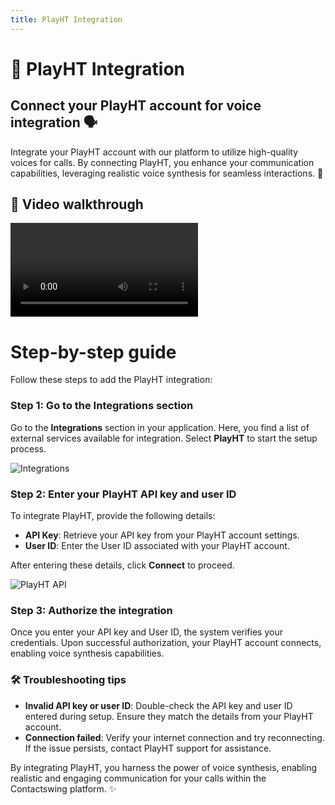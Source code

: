 ```yaml
---
title: PlayHT Integration
---
```


# 🔗 PlayHT Integration

## Connect your PlayHT account for voice integration 🗣️

Integrate your PlayHT account with our platform to utilize high-quality voices for calls. By connecting PlayHT, you enhance your communication capabilities, leveraging realistic voice synthesis for seamless interactions. 🚀

## 🎥 Video walkthrough

<div class="card-video">
  <video src="https://storage.googleapis.com/helpsessionvideos/Contactswing/Videos/PI.mp4" autoplay playsinline controls title="PlayHT Integration"></video>
</div>

# Step-by-step guide

Follow these steps to add the PlayHT integration:

### Step 1: Go to the Integrations section
Go to the **Integrations** section in your application. Here, you find a list of external services available for integration. Select **PlayHT** to start the setup process.

<img src="https://storage.googleapis.com/helpsessionvideos/Contactswing/images/04.jpg" alt="Integrations" />

### Step 2: Enter your PlayHT API key and user ID
To integrate PlayHT, provide the following details:
- **API Key**: Retrieve your API key from your PlayHT account settings.
- **User ID**: Enter the User ID associated with your PlayHT account.

After entering these details, click **Connect** to proceed.

<img src="https://storage.googleapis.com/helpsessionvideos/Contactswing/images/playht.jpg" alt="PlayHT API" />

### Step 3: Authorize the integration
Once you enter your API key and User ID, the system verifies your credentials. Upon successful authorization, your PlayHT account connects, enabling voice synthesis capabilities.

### 🛠️ Troubleshooting tips

- **Invalid API key or user ID**: Double-check the API key and user ID entered during setup. Ensure they match the details from your PlayHT account.
- **Connection failed**: Verify your internet connection and try reconnecting. If the issue persists, contact PlayHT support for assistance.

By integrating PlayHT, you harness the power of voice synthesis, enabling realistic and engaging communication for your calls within the Contactswing platform. ✨
